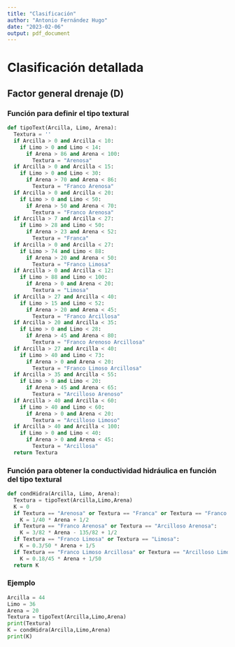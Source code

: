 ```yaml
---
title: "Clasificación"
author: "Antonio Fernández Hugo"
date: "2023-02-06"
output: pdf_document
---
```


# Clasificación detallada 

## Factor general drenaje (D)

### Función para definir el tipo textural

```python
def tipoText(Arcilla, Limo, Arena):
  Textura = ''
  if Arcilla > 0 and Arcilla < 10:
    if Limo > 0 and Limo < 14:
      if Arena > 86 and Arena < 100:
        Textura = "Arenosa"
  if Arcilla > 0 and Arcilla < 15:
    if Limo > 0 and Limo < 30:
      if Arena > 70 and Arena < 86:
        Textura = "Franco Arenosa"
  if Arcilla > 0 and Arcilla < 20:
    if Limo > 0 and Limo < 50:
      if Arena > 50 and Arena < 70:
        Textura = "Franco Arenosa"
  if Arcilla > 7 and Arcilla < 27:
    if Limo > 28 and Limo < 50:
      if Arena > 23 and Arena < 52:
        Textura = "Franca"
  if Arcilla > 0 and Arcilla < 27:
    if Limo > 74 and Limo < 88:
      if Arena > 20 and Arena < 50:
        Textura = "Franco Limosa"
  if Arcilla > 0 and Arcilla < 12:
    if Limo > 88 and Limo < 100:
      if Arena > 0 and Arena < 20:
        Textura = "Limosa"
  if Arcilla > 27 and Arcilla < 40:
    if Limo > 15 and Limo < 52:
      if Arena > 20 and Arena < 45:
        Textura = "Franco Arcillosa"
  if Arcilla > 20 and Arcilla < 35:
    if Limo > 0 and Limo < 28:
      if Arena > 45 and Arena < 80:
        Textura = "Franco Arenoso Arcillosa"
  if Arcilla > 27 and Arcilla < 40:
    if Limo > 40 and Limo < 73:
      if Arena > 0 and Arena < 20:
        Textura = "Franco Limoso Arcillosa"
  if Arcilla > 35 and Arcilla < 55:
    if Limo > 0 and Limo < 20:
      if Arena > 45 and Arena < 65:
        Textura = "Arcilloso Arenoso"
  if Arcilla > 40 and Arcilla < 60:
    if Limo > 40 and Limo < 60:
      if Arena > 0 and Arena < 20:
        Textura = "Arcilloso Limoso"
  if Arcilla > 40 and Arcilla < 100:
    if Limo > 0 and Limo < 40:
      if Arena > 0 and Arena < 45:
        Textura = "Arcillosa"
  return Textura
```

### Función para obtener la conductividad hidráulica en función del tipo textural

```python
def condHidra(Arcilla, Limo, Arena):
  Textura = tipoText(Arcilla,Limo,Arena)
  K = 0
  if Textura == "Arenosa" or Textura == "Franca" or Textura == "Franco Arcillosa" or Textura == "Franco Arenoso Arcillosa":
    K = 1/40 * Arena + 1/2
  if Textura == "Franco Arenosa" or Textura == "Arcilloso Arenosa":
    K = 3/82 * Arena - 135/82 + 1/2
  if Textura == "Franco Limosa" or Textura == "Limosa":
    K = 0.3/50 * Arena + 1/5
  if Textura == "Franco Limoso Arcillosa" or Textura == "Arcilloso Limosa" or Textura == "Arcillosa":
    K = 0.18/45 * Arena + 1/50
  return K
```


### Ejemplo

```python
Arcilla = 44
Limo = 36
Arena = 20
Textura = tipoText(Arcilla,Limo,Arena)
print(Textura)
K = condHidra(Arcilla,Limo,Arena)
print(K)
```


